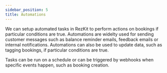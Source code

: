```yaml
---
sidebar_position: 5
title: Automations
---
```


We can setup automated tasks in RezKit to perform actions on bookings if particular conditions are true. Automations are widelty used for sending customer messages such as balance reminder emails, feedback emails or internal notifications. Automations can also be used to update data, such as tagging bookings, if particular conditions are true.

Tasks can be run on a schedule or can be triggered by webhooks when specific events happen, such as booking creation.
